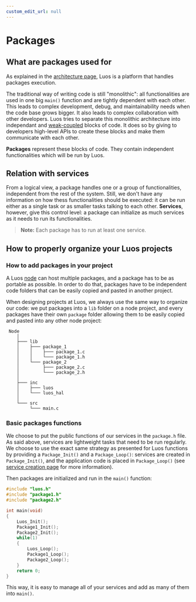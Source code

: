 ```yaml
---
custom_edit_url: null
---
```



# Packages

## What are packages used for

As explained in the [architecture page](../basics/orga), Luos is a platform that handles packages execution.

The traditional way of writing code is still "monolithic": all functionalities are used in one big `main()` function and are tightly dependent with each other. This leads to complex development, debug, and maintainability needs when the code base grows bigger. It also leads to complex collaboration with other developers. Luos tries to separate this monolithic architecture into independant and <a href="https://en.wikipedia.org/wiki/Loose_coupling" target="_blank">weak-coupled<IconExternalLink width="10"></IconExternalLink></a> blocks of code. It does so by giving to developers high-level APIs to create these blocks and make them communicate with each other.

**Packages** represent these blocks of code. They contain independent functionalities which will be run by Luos.

## Relation with services

From a logical view, a package handles one or a group of functionalities, independent from the rest of the system. Still, we don't have any information on how thess functionalities should be executed: it can be run either as a single task or as smaller tasks talking to each other. **Services**, however, give this control level: a package can initialize as much services as it needs to run its functionalities.

> **Note:** Each package has to run at least one service.

## How to properly organize your Luos projects

### How to add packages in your project

A Luos [node](../node/) can host multiple packages, and a package has to be as portable as possible. In order to do that, packages have to be independent code folders that can be easily copied and pasted in another project.

When designing projects at Luos, we always use the same way to organize our code: we put packages into a `lib` folder on a node project, and every packages have their own `package` folder allowing them to be easily copied and pasted into any other node project:

```AsciiDoc
 Node
    │
    ├─── lib
    │    ├─── package_1
    │    │    ├─── package_1.c
    │    │    └─── package_1.h
    │    └─── package_2
    │         ├─── package_2.c
    │         └─── package_2.h
    │
    ├─── inc
    │    ├─── luos
    │    └─── luos_hal
    │
    └─── src
         └─── main.c
```

### Basic packages functions

We choose to put the public functions of our services in the `package.h` file. As said above, services are lightweight tasks that need to be run regularly. We choose to use the exact same strategy as presented for Luos functions by providing a `Package_Init()` and a `Package_Loop()`: services are created in `Package_Init()`, and the application code is placed in `Package_Loop()` (see [service creation page](../services/service-api) for more information).

Then packages are initialized and run in the `main()` function:

```c
#include "luos.h"
#include "package1.h"
#include "package2.h"

int main(void)
{
    Luos_Init();
    Package1_Init();
    Package2_Init();
    while(1)
    {
        Luos_Loop();
        Package1_Loop();
        Package2_Loop();
    }
    return 0;
}

```

This way, it is easy to manage all of your services and add as many of them into `main()`.

